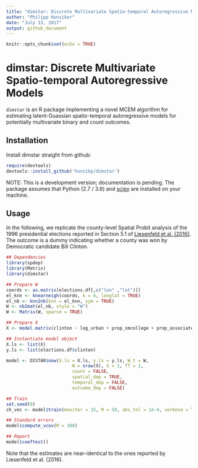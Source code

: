 ```yaml
---
title: "dimstar: Discrete Multivariate Spatio-temporal Autoregressive Models"
author: "Philipp Hunziker"
date: "July 13, 2017"
output: github_document
---
```


```r
knitr::opts_chunk$set(echo = TRUE)
```

# dimstar: Discrete Multivariate Spatio-temporal Autoregressive Models

`dimstar` is an R package implementing a novel MCEM algorithm for estimating latent-Guassian spatio-temporal autoregressive models for potentially multivariate binary and count outcomes.

## Installation

Install dimstar straight from github:

```r
require(devtools)
devtools::install_github('hunzikp/dimstar')
```

NOTE: This is a development version; documentation is pending. The package assumes that Python (2.7 / 3.6) and [scipy](https://www.scipy.org/) are installed on your machine. 

## Usage

In the following, we replicate the county-level Spatial Probit analysis of the 1996 presidential elections reported in Section 5.1 of [Liesenfeld et al. (2016)](https://ideas.repec.org/h/eme/aecozz/s0731-905320160000037009.html). The outcome is a dummy indicating whether a county was won by Democratic candidate Bill Clinton. 

```r
## Dependencies
library(spdep)
library(Matrix)
library(dimstar)

## Prepare W
coords <- as.matrix(elections.df[,c("lon" ,"lat")])
el_knn <- knearneigh(coords, k = 6, longlat = TRUE)
el_nb <- knn2nb(knn = el_knn, sym = TRUE)
W <- nb2mat(el_nb, style = "W")
W <- Matrix(W, sparse = TRUE)

## Prepare X
X <- model.matrix(clinton ~ log_urban + prop_smcollege + prop_associate + prop_college + prop_gradprof, data = elections.df)

## Instantiate model object 
X.ls <- list(X)
y.ls <- list(elections.df$clinton)

model <- DISTAR$new(X.ls = X.ls, y.ls = y.ls, W_t = W, 
                         N = nrow(X), G = 1, TT = 1,
                         count = FALSE, 
                         spatial_dep = TRUE, 
                         temporal_dep = FALSE, 
                         outcome_dep = FALSE)

## Train
set.seed(0)
ch_vec <- model$train(maxiter = 15, M = 50, abs_tol = 1e-4, verbose = TRUE)

## Standard errors
model$compute_vcov(M = 100)

## Report
model$coeftest()
```

Note that the estimates are near-identical to the ones reported by Liesenfeld et al. (2016).
